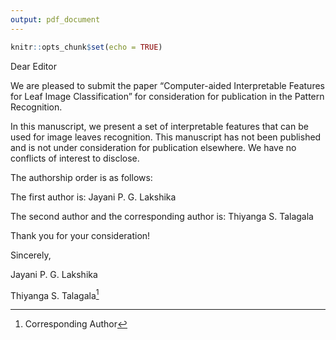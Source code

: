 ```yaml
---
output: pdf_document
---
```


```r
knitr::opts_chunk$set(echo = TRUE)
```

Dear Editor


We are pleased to submit the paper "Computer-aided Interpretable Features for Leaf Image Classification" for consideration for publication in the Pattern Recognition. 

In this manuscript, we present a set of interpretable features that can be used for image leaves recognition. This manuscript has not been published and is not under consideration for publication elsewhere. We have no conflicts of interest to disclose.

The authorship order is as follows:

The first author is: Jayani P. G. Lakshika

The second author and the corresponding author is: Thiyanga S. Talagala

Thank you for your consideration!


Sincerely, 

Jayani P. G. Lakshika

Thiyanga S. Talagala^[Corresponding Author]
